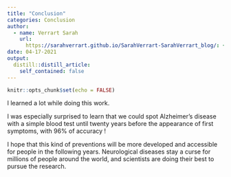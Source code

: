 ```yaml
---
title: "Conclusion"
categories: Conclusion
author:
  - name: Verrart Sarah
    url:
      https://sarahverrart.github.io/SarahVerrart-SarahVerrart_blog/: {}
date: 04-17-2021
output:
  distill::distill_article:
    self_contained: false
---
```


```r
knitr::opts_chunk$set(echo = FALSE)
```

I learned a lot while doing this work. 

I was especially surprised to learn that we could spot Alzheimer’s disease with a simple blood test until twenty years before the appearance of first symptoms, with 96% of accuracy ! 

I hope that this kind of preventions will be more developed and accessible for people in the following years. Neurological diseases stay a curse for millions of people around the world, and scientists are doing their best to pursue the research. 
